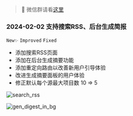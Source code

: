 > 👋 微信群请看[这里](/zh-CN/about)

### 2024-02-02 支持搜索RSS、后台生成简报

`New✨` `Improved` `Fixed`

- 添加搜索RSS页面
- 添加在后台生成摘要功能
- 添加重定向路由以改善新用户引导体验
- 改进生成摘要面板的用户体验
- 修正默认每个源最大项目数 10 => 5

![search_rss](https://tidyread.s3.us-west-2.amazonaws.com/search_rss.png)

![gen_digest_in_bg](https://tidyread.s3.us-west-2.amazonaws.com/gen_digest_in_bg.png)
